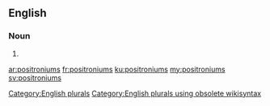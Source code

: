 ==English==

===Noun===
{{head|en}}

# {{plural of|positronium}}

[[Category:English plurals]][[Category:English plurals using obsolete wikisyntax]]

[[ar:positroniums]]
[[fr:positroniums]]
[[ku:positroniums]]
[[my:positroniums]]
[[sv:positroniums]]